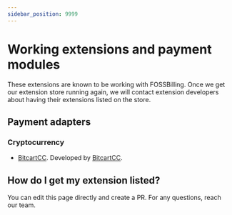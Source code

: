 ```yaml
---
sidebar_position: 9999
---
```


# Working extensions and payment modules
These extensions are known to be working with FOSSBilling. Once we get our extension store running again, we will contact extension developers about having their extensions listed on the store.

## Payment adapters
### Cryptocurrency
* [BitcartCC](https://github.com/bitcartcc/bitcart-boxbilling). Developed by [BitcartCC](https://github.com/bitcartcc).

## How do I get my extension listed?
You can edit this page directly and create a PR. For any questions, reach our team.
